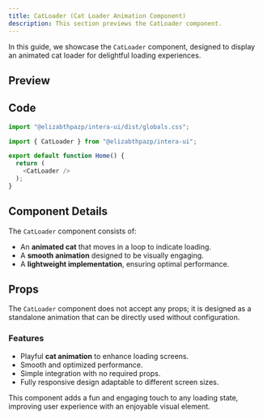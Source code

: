 ```yaml
---
title: CatLoader (Cat Loader Animation Component)
description: This section previews the CatLoader component.
---
```


In this guide, we showcase the `CatLoader` component, designed to display an animated cat loader for delightful loading experiences.

## Preview

<CatLoader1 />

## Code

```javascript
import "@elizabthpazp/intera-ui/dist/globals.css";
```

```javascript
import { CatLoader } from "@elizabthpazp/intera-ui";

export default function Home() {
  return (
    <CatLoader />
  );
}
```

## Component Details

The `CatLoader` component consists of:
- An **animated cat** that moves in a loop to indicate loading.
- A **smooth animation** designed to be visually engaging.
- A **lightweight implementation**, ensuring optimal performance.

## Props

The `CatLoader` component does not accept any props; it is designed as a standalone animation that can be directly used without configuration.

### Features
- Playful **cat animation** to enhance loading screens.
- Smooth and optimized performance.
- Simple integration with no required props.
- Fully responsive design adaptable to different screen sizes.

This component adds a fun and engaging touch to any loading state, improving user experience with an enjoyable visual element.